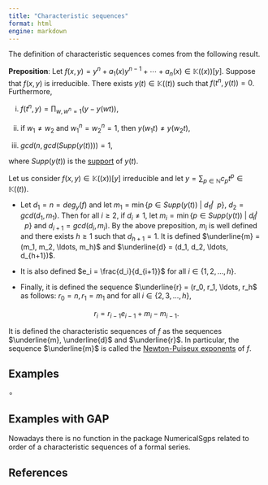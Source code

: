 ```yaml
---
title: "Characteristic sequences"
format: html
engine: markdown
---
```


The definition of characteristic sequences comes from the following result.

$\textbf{Preposition}$: Let $f(x,y) = y^n + a_1(x)y^{n-1} + \cdots + a_n(x) \in \mathbb{K}((x))[y]$. Suppose that $f(x,y)$ is irreducible. There exists $y(t) \in \mathbb{K}((t))$ such that $f(t^n, y(t)) = 0$. Furthermore,

(i) $f(t^n, y) = \prod_{w, w^n = 1} (y - y(wt))$,

(ii) if $w_1 \ne w_2$ and $w_1^n = w_2^n = 1$, then $y(w_1t) \ne y(w_2t)$,

(iii) $gcd(n, gcd(Supp(y(t)))) = 1$,

where $Supp(y(t))$ is the [support](Support.qmd) of $y(t)$.

Let us consider $f(x,y) \in \mathbb{K}((x))[y]$ irreducible and let $y = \sum_{p \in \mathbb{N}} c_p t^p \in \mathbb{K}((t))$.

-   Let $d_1 = n = deg_y(f)$ and let $m_1 = \min \{p \in Supp(y(t)) ~ | ~ d_1 \not | \ \ p\}$, $d_2 = gcd(d_1, m_1)$. Then for all $i \ge 2$, if $d_i \ne 1$, let $m_i = \min \{p \in Supp(y(t)) ~ | ~ d_i \not | \ \ p \}$ and $d_{i+1} = gcd(d_i, m_i)$. By the above preposition, $m_i$ is well defined and there exists $h \ge 1$ such that $d_{h+1} = 1$. It is defined $\underline{m} = (m_1, m_2, \ldots, m_h)$ and $\underline{d} = (d_1, d_2, \ldots, d_{h+1})$.

-   It is also defined $e_i = \frac{d_i}{d_{i+1}}$ for all $i \in \{1,2, \ldots, h\}$.

-   Finally, it is defined the sequence $\underline{r} = (r_0, r_1, \ldots, r_h$ as follows: $r_0 = n, r_1 = m_1$ and for all $i \in \{2, 3, \ldots, h\}$,

$$
r_i = r_{i-1}e_{i-1} + m_i - m_{i-1}.
$$

It is defined the characteristic sequences of $f$ as the sequences $\underline{m}, \underline{d}$ and $\underline{r}$. In particular, the sequence $\underline{m}$ is called the [Newton-Puiseux exponents](Newton-Puiseux-exponents.qmd) of $f$.

## Examples

$\circ$

## Examples with GAP

Nowadays there is no function in the package NumericalSgps related to order of a characteristic sequences of a formal series.

## References
